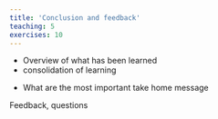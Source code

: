 ```yaml
---
title: 'Conclusion and feedback'
teaching: 5
exercises: 10
---
```


::::::::::::::::::::::::::::::::::::::: objectives

- Overview of what has been learned
- consolidation of learning

::::::::::::::::::::::::::::::::::::::::::::::::::

:::::::::::::::::::::::::::::::::::::::: questions
- What are the most important take home message
::::::::::::::::::::::::::::::::::::::::

Feedback, questions
